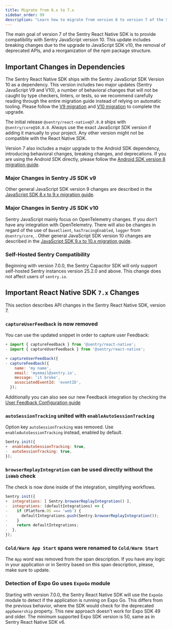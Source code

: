 ```yaml
---
title: Migrate from 6.x to 7.x
sidebar_order: 99
description: "Learn how to migrate from version 6 to version 7 of the Sentry React Native SDK"
---
```


The main goal of version 7 of the Sentry React Native SDK is to provide compatibility with Sentry JavaScript version 10. This update includes breaking changes due to the upgrade to JavaScript SDK v10, the removal of deprecated APIs, and a reorganization of the npm package structure.

## Important Changes in Dependencies

The Sentry React Native SDK ships with the Sentry JavaScript SDK Version 10 as a dependency. This version includes two major updates (Sentry JavaScript V9 and V10), a number of behavioral changes that will not be caught by type checkers, linters, or tests, so we recommend carefully reading through the entire migration guide instead of relying on automatic tooling. Please follow the [V9 migration](#major-changes-in-sentry-js-sdk-v9) and [V10 migration](#major-changes-in-sentry-js-sdk-v10) to complete the upgrade.

The initial release `@sentry/react-native@7.0.0` ships with `@sentry/core@10.8.0`. Always use the exact JavaScript SDK version if adding it manually to your project. Any other version might not be compatible with the React Native SDK.

Version 7 also includes a major upgrade to the Android SDK dependency, introducing behavioral changes, breaking changes, and deprecations. If you are using the Android SDK directly, please follow the [Android SDK version 8 migration guide](/platforms/android/migration/#migrating-from-iosentrysentry-7x-to-iosentrysentry-800).

### Major Changes in Sentry JS SDK v9

Other general JavaScript SDK version 9 changes are described in the [JavaScript SDK 8.x to 9.x migration guide](/platforms/javascript/guides/react/migration/v8-to-v9/).

### Major Changes in Sentry JS SDK v10

Sentry JavaScript mainly focus on OpenTelemetry changes. If you don't have any integration with OpenTelemetry.
There will also be changes in regard of the use of `BaseClient`, `hasTracingEnabled`, `logger` from `@sentry/core`, .
Other general JavaScript SDK version 10 changes are described in the [JavaScript SDK 9.x to 10.x migration guide](/platforms/javascript/guides/react/migration/v9-to-v10/).

### Self-Hosted Sentry Compatibility

Beginning with version 7.0.0, the Sentry Capacitor SDK will only support self-hosted Sentry instances version 25.2.0 and above. This change does not affect users of `sentry.io`.

## Important React Native SDK `7.x` Changes

This section describes API changes in the Sentry React Native SDK, version 7.

### `captureUserFeedback` is now removed

You can use the updated snippet in order to capture user Feedback:

```javascript diff
+ import { captureFeedback } from '@sentry/react-native';
- import { captureUserFeedback } from '@sentry/react-native';

+ captureUserFeedback({
- captureFeedback({
    name: 'my name',
    email: 'myemail@sentry.io',
    message: 'it broke',
    associatedEventId: 'eventID',
  });
```

Additionally you can also see our new Feedback integration by checking the [User Feedback Configuration guide](../../user-feedback/configuration/)

### `autoSessionTracking` united with `enableAutoSessionTracking`

Option key `autoSessionTracking` was removed. Use `enableAutoSessionTracking` instead, enabled by default.

```javascript diff
Sentry.init({
+  enableAutoSessionTracking: true,
-  autoSessionTracking: true,
});
```

### `browserReplayIntegration` can be used directly without the `isWeb` check

The check is now done inside of the integration, simplifying workflows.

```javascript diff
Sentry.init({
+  integrations: [ Sentry.browserReplayIntegration() ],
-  integrations: (defaultIntegrations) => {
-    if (Platform.OS === 'web') {
-      defaultIntegrations.push(Sentry.browserReplayIntegration());
-    }
-    return defaultIntegrations;
-  },
});
```

### `Cold/Warm App Start` spans were renamed to `Cold/Warm Start`

The `App` word was removed from the span description. If you have any logic in your application or in Sentry based on this span description, please, make sure to update.

### Detection of Expo Go uses `ExpoGo` module

Starting with version 7.0.0, the Sentry React Native SDK will use the `ExpoGo` module to detect if the application is running on Expo Go. This differs from the previous behavior, where the SDK would check for the deprecated `appOwnership` property. This new approach doesn't work for Expo SDK 49 and older.
The minimum supported Expo SDK version is 50, same as in Sentry React Native SDK v6.
